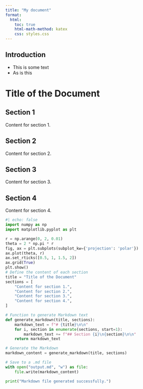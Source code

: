 ```yaml
---
title: "My document"
format:
  html:
    toc: true
    html-math-method: katex
    css: styles.css
---
```


## Introduction

- This is some text
- As is this

# Title of the Document

## Section 1
Content for section 1.

## Section 2
Content for section 2.

## Section 3
Content for section 3.

## Section 4
Content for section 4.

```python
#| echo: false
import numpy as np
import matplotlib.pyplot as plt

r = np.arange(0, 2, 0.01)
theta = 2 * np.pi * r
fig, ax = plt.subplots(subplot_kw={'projection': 'polar'})
ax.plot(theta, r)
ax.set_rticks([0.5, 1, 1.5, 2])
ax.grid(True)
plt.show()
# Define the content of each section
title = "Title of the Document"
sections = [
    "Content for section 1.",
    "Content for section 2.",
    "Content for section 3.",
    "Content for section 4.",
]

# Function to generate Markdown text
def generate_markdown(title, sections):
    markdown_text = f"# {title}\n\n"
    for i, section in enumerate(sections, start=1):
        markdown_text += f"## Section {i}\n{section}\n\n"
    return markdown_text

# Generate the Markdown
markdown_content = generate_markdown(title, sections)

# Save to a .md file
with open("output.md", "w") as file:
    file.write(markdown_content)

print("Markdown file generated successfully.")
```